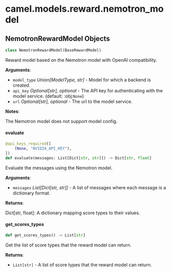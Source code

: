 <a id="camel.models.reward.nemotron_model"></a>

# camel.models.reward.nemotron\_model

<a id="camel.models.reward.nemotron_model.NemotronRewardModel"></a>

## NemotronRewardModel Objects

```python
class NemotronRewardModel(BaseRewardModel)
```

Reward model based on the Nemotron model with OpenAI compatibility.

**Arguments**:

- `model_type` _Union[ModelType, str]_ - Model for which a backend is
  created.
- `api_key` _Optional[str], optional_ - The API key for authenticating
  with the model service. (default: :obj:`None`)
- `url` _Optional[str], optional_ - The url to the model service.
  

**Notes**:

  The Nemotron model does not support model config.

<a id="camel.models.reward.nemotron_model.NemotronRewardModel.evaluate"></a>

#### evaluate

```python
@api_keys_required([
    (None, "NVIDIA_API_KEY"),
])
def evaluate(messages: List[Dict[str, str]]) -> Dict[str, float]
```

Evaluate the messages using the Nemotron model.

**Arguments**:

- `messages` _List[Dict[str, str]]_ - A list of messages where each
  message is a dictionary format.
  

**Returns**:

  Dict[str, float]:  A dictionary mapping score types to their
  values.

<a id="camel.models.reward.nemotron_model.NemotronRewardModel.get_scores_types"></a>

#### get\_scores\_types

```python
def get_scores_types() -> List[str]
```

Get the list of score types that the reward model can return.

**Returns**:

- `List[str]` - A list of score types that the reward model can return.

